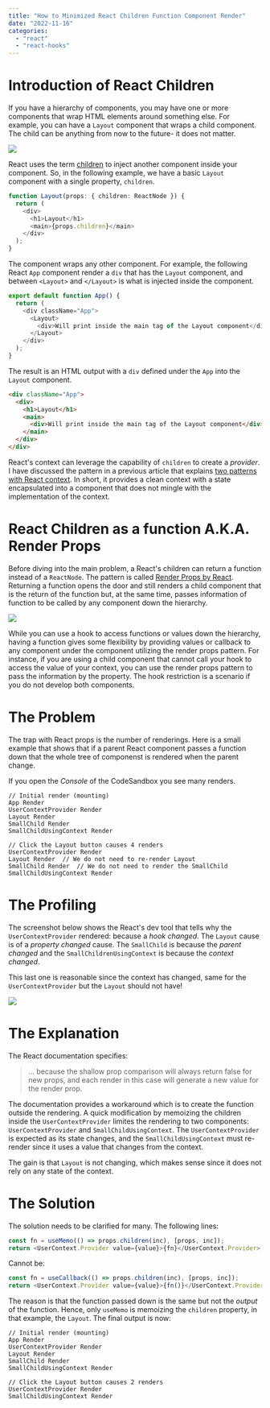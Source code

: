 ```yaml
---
title: "How to Minimized React Children Function Component Render"
date: "2022-11-16"
categories:
  - "react"
  - "react-hooks"
---
```


# Introduction of React Children

If you have a hierarchy of components, you may have one or more components that wrap HTML elements around something else. For example, you can have a `Layout` component that wraps a child component. The child can be anything from now to the future- it does not matter. 

![](/images/blog/ReactChildrenFunctionRender.png)

React uses the term [children](https://reactjs.org/docs/react-api.html#reactchildren) to inject another component inside your component. So, in the following example, we have a basic `Layout` component with a single property, `children`.

```typescript
function Layout(props: { children: ReactNode }) {
  return (
    <div>
      <h1>Layout</h1>
      <main>{props.children}</main>
    </div>
  );
}
```

The component wraps any other component. For example, the following React `App` component render a `div` that has the `Layout` component, and between `<Layout>` and `</Layout>` is what is injected inside the component.

```typescript {5}
export default function App() {
  return (
    <div className="App">
      <Layout>
        <div>Will print inside the main tag of the Layout component</div>
      </Layout>
    </div>
  );
}
```

The result is an HTML output with a `div` defined under the `App` into the `Layout` component.

```html
<div className="App">
  <div>
    <h1>Layout</h1>
    <main>
      <div>Will print inside the main tag of the Layout component</div>
    </main>
  </div>
</div>
```

React's context can leverage the capability of `children` to create a _provider_. I have discussed the pattern in a previous article that explains [two patterns with React context](/blog/2021/two-patterns-with-react-context). In short, it provides a clean context with a state encapsulated into a component that does not mingle with the implementation of the context.

# React Children as a function A.K.A. Render Props

Before diving into the main problem, a React's children can return a function instead of a `ReactNode`. The pattern is called [Render Props by React](https://reactjs.org/docs/render-props.html). Returning a function opens the door and still renders a child component that is the return of the function but, at the same time, passes information of function to be called by any component down the hierarchy. 

![](/images/blog/ReactChildrenFunctionRender2.png)

While you can use a hook to access functions or values down the hierarchy, having a function gives some flexibility by providing values or callback to any component under the component utilizing the render props pattern. For instance, if you are using a child component that cannot call your hook to access the value of your context, you can use the render props pattern to pass the information by the property. The hook restriction is a scenario if you do not develop both components.

# The Problem

The trap with React props is the number of renderings. Here is a small example that shows that if a parent React component passes a function down that the whole tree of componenst is rendered when the parent change.

<CodeSandbox codeSandboxId="react-children-function-render-part1-q83h9r" />


If you open the _Console_ of the CodeSandbox you see many renders.

```
// Initial render (mounting)
App Render 
UserContextProvider Render 
Layout Render 
SmallChild Render 
SmallChildUsingContext Render 

// Click the Layout button causes 4 renders
UserContextProvider Render 
Layout Render  // We do not need to re-render Layout
SmallChild Render  // We do not need to render the SmallChild
SmallChildUsingContext Render 
```

# The Profiling

The screenshot below shows the React's dev tool that tells why the `UserContextProvider` rendered: because a _hook changed_. The `Layout` cause is of a _property changed_ cause. The `SmallChild` is because the _parent changed_ and the `SmallChildrenUsingContext` is because the _context changed_.

This last one is reasonable since the context has changed, same for the `UserContextProvider` but the `Layout` should not have!

![](/images/blog/react-children-function-react-dev-tool-flamegraph.png)

# The Explanation

The React documentation specifies:

> ... because the shallow prop comparison will always return false for new props, and each render in this case will generate a new value for the render prop.

The documentation provides a workaround which is to create the function outside the rendering. A quick modification by memoizing the children inside the `UserContextProvider` limites the rendering to two components: `UserContextProvider` and `SmallChildUsingContext`. The `UserContextProvider` is expected as its state changes, and the `SmallChildUsingContext` must re-render since it uses a value that changes from the context.

<CodeSandbox codeSandboxId="react-children-function-render-part2-6qkx0o" />

The gain is that `Layout` is not changing, which makes sense since it does not rely on any state of the context.

# The Solution

The solution needs to be clarified for many. The following lines:

```typescript
const fn = useMemo(() => props.children(inc), [props, inc]);
return <UserContext.Provider value={value}>{fn}</UserContext.Provider>;
```

Cannot be:

```typescript
const fn = useCallback(() => props.children(inc), [props, inc]);
return <UserContext.Provider value={value}>{fn()}</UserContext.Provider>;
```

The reason is that the function passed down is the same but not the _output_ of the function. Hence, only `useMemo` is memoizing the `children` property, in that example, the `Layout`. The final output is now: 

```
// Initial render (mounting)
App Render 
UserContextProvider Render 
Layout Render 
SmallChild Render 
SmallChildUsingContext Render 

// Click the Layout button causes 2 renders
UserContextProvider Render 
SmallChildUsingContext Render 
```